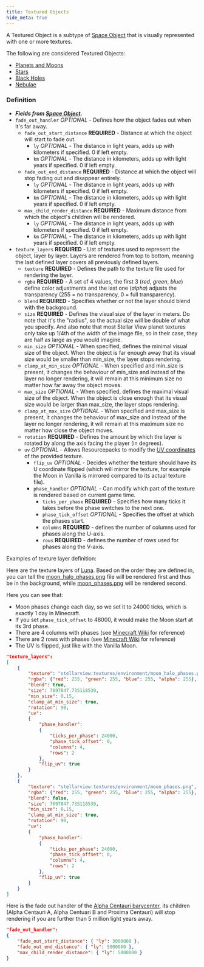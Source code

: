 ```yaml
---
title: Textured Objects
hide_meta: true
---
```


A Textured Object is a subtype of [Space Object](https://moddedmc.wiki/cs/project/stellarview/docs/resourcepacks/space_objects) that is visually represented with one or more textures.

The following are considered Textured Objects:
* [Planets and Moons](https://moddedmc.wiki/cs/project/stellarview/docs/resourcepacks/planets_and_moons)
* [Stars](https://moddedmc.wiki/cs/project/stellarview/docs/resourcepacks/stars)
* [Black Holes](https://moddedmc.wiki/cs/project/stellarview/docs/resourcepacks/black_holes)
* [Nebulae](https://moddedmc.wiki/cs/project/stellarview/docs/resourcepacks/nebulae)

### Definition

* ***Fields from [Space Object](https://moddedmc.wiki/cs/project/stellarview/docs/resourcepacks/space_objects).***
* `fade_out_handler` *OPTIONAL* - Defines how the object fades out when it's far away.
    * `fade_out_start_distance` **REQUIRED** - Distance at which the object will start to fade out. 
        * `ly` *OPTIONAL* - The distance in light years, adds up with kilometers if specified. 0 if left empty.
        * `km` *OPTIONAL* - The distance in kilometers, adds up with light years if specified. 0 if left empty.
    * `fade_out_end_distance` **REQUIRED** - Distance at which the object will stop fading out and disappear entirely. 
        * `ly` *OPTIONAL* - The distance in light years, adds up with kilometers if specified. 0 if left empty.
        * `km` *OPTIONAL* - The distance in kilometers, adds up with light years if specified. 0 if left empty.
    * `max_child_render_distance` **REQUIRED** - Maximum distance from which the object's children will be rendered.
        * `ly` *OPTIONAL* - The distance in light years, adds up with kilometers if specified. 0 if left empty.
        * `km` *OPTIONAL* - The distance in kilometers, adds up with light years if specified. 0 if left empty.
* `texture_layers` **REQUIRED** - List of textures used to represent the object, layer by layer. Layers are rendered from top to bottom, meaning the last defined layer covers all previously defined layers.
    * `texture` **REQUIRED** - Defines the path to the texture file used for rendering the layer.
    * `rgba` **REQUIRED** - A set of 4 values, the first 3 (*red*, *green*, *blue*) define color adjustments and the last one (*alpha*) adjusts the transparency (255 = no transparency, 0 = full transparency).
    * `blend` **REQUIRED** - Specifies whether or not the layer should blend with the background.
    * `size` **REQUIRED** - Defines the visual size of the layer in meters. Do note that it's the "radius", so the actual size will be double of what you specify.
	And also note that most Stellar View planet textures only take up 1/4th of the width of the image file, so in their case, they are half as large as you would imagine.
    * `min_size` *OPTIONAL* - When specified, defines the minimal visual size of the object. When the object is far enough away that its visual size would be smaller than min_size, the layer stops rendering.
    * `clamp_at_min_size` *OPTIONAL* - When specified and min_size is present, it changes the behaviour of min_size and instead of the layer no longer rendering, it will remain at this minimum size no matter how far away the object moves.
    * `max_size` *OPTIONAL* - When specified, defines the maximal visual size of the object. When the object is close enough that its visual size would be larger than max_size, the layer stops rendering.
    * `clamp_at_max_size` *OPTIONAL* - When specified and max_size is present, it changes the behaviour of max_size and instead of the layer no longer rendering, it will remain at this maximum size no matter how close the object moves.
    * `rotation` **REQUIRED** - Defines the amount by which the layer is rotated by along the axis facing the player (in degrees).
    * `uv` *OPTIONAL* - Allows Resourcepacks to modify the [UV coordinates](https://en.wikipedia.org/wiki/UV_mapping) of the provided texture.
	    * `flip_uv` *OPTIONAL* - Decides whether the texture should have its U coordinate flipped (which will mirror the texture, for example the Moon in Vanilla is mirrored compared to its actual texture file).
        * `phase_handler` *OPTIONAL* - Can modify which part of the texture is rendered based on current game time.
            * `ticks_per_phase` **REQUIRED** - Specifies how many ticks it takes before the phase switches to the next one.
            * `phase_tick_offset` *OPTIONAL* - Specifies the offset at which the phases start.
            * `columns` **REQUIRED** - defines the number of columns used for phases along the U-axis.
            * `rows` **REQUIRED** - defines the number of rows used for phases along the V-axis.

Examples of texture layer definition:

Here are the texture layers of [Luna](https://github.com/Povstalec/StellarView/blob/main/src/main/resources/assets/stellarview/stellarview/celestials/moon/milky_way/sol/earth/luna.json#L16-L58).
Based on the order they are defined in, you can tell the [moon_halo_phases.png](https://github.com/Povstalec/StellarView/blob/main/src/main/resources/assets/stellarview/textures/environment/moon_halo_phases.png)
file will be rendered first and thus be in the background, while [moon_phases.png](https://github.com/Povstalec/StellarView/blob/main/src/main/resources/assets/stellarview/textures/environment/moon_phases.png) will be rendered second.

Here you can see that:
* Moon phases change each day, so we set it to 24000 ticks, which is exactly 1 day in Minecraft.
* If you set `phase_tick_offset` to 48000, it would make the Moon start at its 3rd phase.
* There are 4 columns with phases (see [Minecraft Wiki](https://minecraft.wiki/w/Moon#/media/File:201111102025_moon_phases.png) for reference)
* There are 2 rows with phases (see [Minecraft Wiki](https://minecraft.wiki/w/Moon#/media/File:201111102025_moon_phases.png) for reference)
* The UV is flipped, just like with the Vanilla Moon.
```json
"texture_layers":
[
	{
		"texture": "stellarview:textures/environment/moon_halo_phases.png",
		"rgba": {"red": 255, "green": 255, "blue": 255, "alpha": 255},
		"blend": true,
		"size": 7697847.735118539,
		"min_size": 0.15,
		"clamp_at_min_size": true,
		"rotation": 90,
		"uv":
		{
			"phase_handler":
			{
				"ticks_per_phase": 24000,
				"phase_tick_offset": 0,
				"columns": 4,
				"rows": 2
			},
			"flip_uv": true
		}
	},
	{
		"texture": "stellarview:textures/environment/moon_phases.png",
		"rgba": {"red": 255, "green": 255, "blue": 255, "alpha": 255},
		"blend": false,
		"size": 7697847.735118539,
		"min_size": 0.15,
		"clamp_at_min_size": true,
		"rotation": 90,
		"uv":
		{
			"phase_handler":
			{
				"ticks_per_phase": 24000,
				"phase_tick_offset": 0,
				"columns": 4,
				"rows": 2
			},
			"flip_uv": true
		}
	}
]
```

Here is the fade out handler of the [Alpha Centauri barycenter](https://github.com/Povstalec/StellarView/blob/main/src/main/resources/assets/stellarview/stellarview/celestials/star/milky_way/alpha_centauri/alpha_centauri_barycenter.json#L7-L12),
its children (Alpha Centauri A, Alpha Centuari B and Proxima Centauri) will stop rendering if you are further than 5 million light years away.

```json
"fade_out_handler":
{
	"fade_out_start_distance": { "ly": 3000000 },
	"fade_out_end_distance": { "ly": 5000000 },
	"max_child_render_distance": { "ly": 5000000 }
}
```